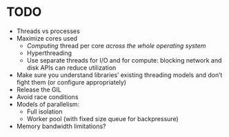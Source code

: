 # TODO

* Threads vs processes
* Maximize cores used
     * _Computing_ thread per core _across the whole operating system_
     * Hyperthreading
     * Use separate threads for I/O and for compute: blocking network and disk APIs can reduce utilization
* Make sure you understand libraries' existing threading models and don't fight them (or configure appropriately)
* Release the GIL
* Avoid race conditions
* Models of parallelism:
    * Full isolation
    * Worker pool (with fixed size queue for backpressure)
* Memory bandwidth limitations?
